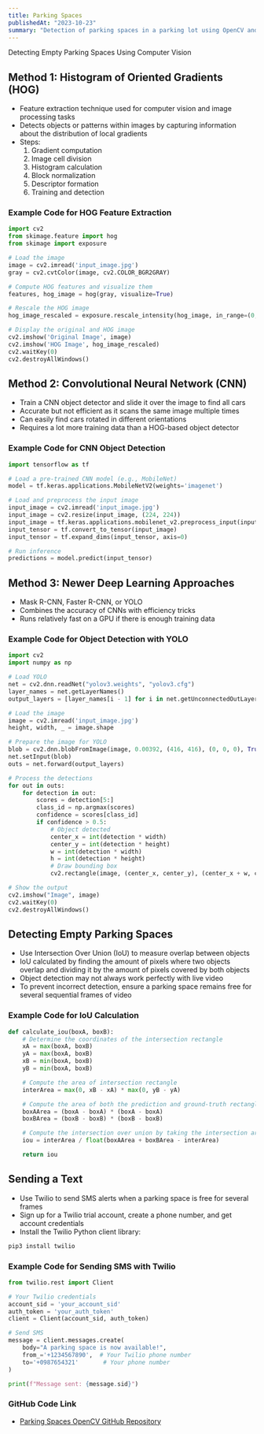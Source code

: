 ```yaml
---
title: Parking Spaces
publishedAt: "2023-10-23"
summary: "Detection of parking spaces in a parking lot using OpenCV and Python."
---
```


Detecting Empty Parking Spaces Using Computer Vision

## Method 1: Histogram of Oriented Gradients (HOG)

- Feature extraction technique used for computer vision and image processing tasks
- Detects objects or patterns within images by capturing information about the distribution of local gradients
- Steps:
  1. Gradient computation
  2. Image cell division
  3. Histogram calculation
  4. Block normalization
  5. Descriptor formation
  6. Training and detection

### Example Code for HOG Feature Extraction

```python
import cv2
from skimage.feature import hog
from skimage import exposure

# Load the image
image = cv2.imread('input_image.jpg')
gray = cv2.cvtColor(image, cv2.COLOR_BGR2GRAY)

# Compute HOG features and visualize them
features, hog_image = hog(gray, visualize=True)

# Rescale the HOG image
hog_image_rescaled = exposure.rescale_intensity(hog_image, in_range=(0, 10))

# Display the original and HOG image
cv2.imshow('Original Image', image)
cv2.imshow('HOG Image', hog_image_rescaled)
cv2.waitKey(0)
cv2.destroyAllWindows()
```

## Method 2: Convolutional Neural Network (CNN)

 - Train a CNN object detector and slide it over the image to find all cars
 - Accurate but not efficient as it scans the same image multiple times
 - Can easily find cars rotated in different orientations
 - Requires a lot more training data than a HOG-based object detector

### Example Code for CNN Object Detection

```python 
import tensorflow as tf

# Load a pre-trained CNN model (e.g., MobileNet)
model = tf.keras.applications.MobileNetV2(weights='imagenet')

# Load and preprocess the input image
input_image = cv2.imread('input_image.jpg')
input_image = cv2.resize(input_image, (224, 224))
input_image = tf.keras.applications.mobilenet_v2.preprocess_input(input_image)
input_tensor = tf.convert_to_tensor(input_image)
input_tensor = tf.expand_dims(input_tensor, axis=0)

# Run inference
predictions = model.predict(input_tensor)
```

## Method 3: Newer Deep Learning Approaches

 - Mask R-CNN, Faster R-CNN, or YOLO
 - Combines the accuracy of CNNs with efficiency tricks
 - Runs relatively fast on a GPU if there is enough training data

### Example Code for Object Detection with YOLO

```python
import cv2
import numpy as np

# Load YOLO
net = cv2.dnn.readNet("yolov3.weights", "yolov3.cfg")
layer_names = net.getLayerNames()
output_layers = [layer_names[i - 1] for i in net.getUnconnectedOutLayers()]

# Load the image
image = cv2.imread('input_image.jpg')
height, width, _ = image.shape

# Prepare the image for YOLO
blob = cv2.dnn.blobFromImage(image, 0.00392, (416, 416), (0, 0, 0), True, crop=False)
net.setInput(blob)
outs = net.forward(output_layers)

# Process the detections
for out in outs:
    for detection in out:
        scores = detection[5:]
        class_id = np.argmax(scores)
        confidence = scores[class_id]
        if confidence > 0.5:
            # Object detected
            center_x = int(detection * width)
            center_y = int(detection * height)
            w = int(detection * width)
            h = int(detection * height)
            # Draw bounding box
            cv2.rectangle(image, (center_x, center_y), (center_x + w, center_y + h), (0, 255, 0), 2)

# Show the output
cv2.imshow("Image", image)
cv2.waitKey(0)
cv2.destroyAllWindows()
```

## Detecting Empty Parking Spaces

- Use Intersection Over Union (IoU) to measure overlap between objects
- IoU calculated by finding the amount of pixels where two objects overlap and dividing it by the amount of pixels covered by both objects
- Object detection may not always work perfectly with live video
- To prevent incorrect detection, ensure a parking space remains free for several sequential frames of video

### Example Code for IoU Calculation

```python
def calculate_iou(boxA, boxB):
    # Determine the coordinates of the intersection rectangle
    xA = max(boxA, boxB)
    yA = max(boxA, boxB)
    xB = min(boxA, boxB)
    yB = min(boxA, boxB)

    # Compute the area of intersection rectangle
    interArea = max(0, xB - xA) * max(0, yB - yA)

    # Compute the area of both the prediction and ground-truth rectangles
    boxAArea = (boxA - boxA) * (boxA - boxA)
    boxBArea = (boxB - boxB) * (boxB - boxB)

    # Compute the intersection over union by taking the intersection area and dividing it by the sum of prediction + ground-truth areas - the intersection area
    iou = interArea / float(boxAArea + boxBArea - interArea)

    return iou
```

## Sending a Text

 - Use Twilio to send SMS alerts when a parking space is free for several frames
 - Sign up for a Twilio trial account, create a phone number, and get account credentials
 - Install the Twilio Python client library:

```bash
pip3 install twilio
```

### Example Code for Sending SMS with Twilio

```python
from twilio.rest import Client

# Your Twilio credentials
account_sid = 'your_account_sid'
auth_token = 'your_auth_token'
client = Client(account_sid, auth_token)

# Send SMS
message = client.messages.create(
    body="A parking space is now available!",
    from_='+1234567890',  # Your Twilio phone number
    to='+0987654321'       # Your phone number
)

print(f"Message sent: {message.sid}")
```

### GitHub Code Link
 - [Parking Spaces OpenCV GitHub Repository](https://github.com/mansi104-ai/parking_spaces-opencv-)
